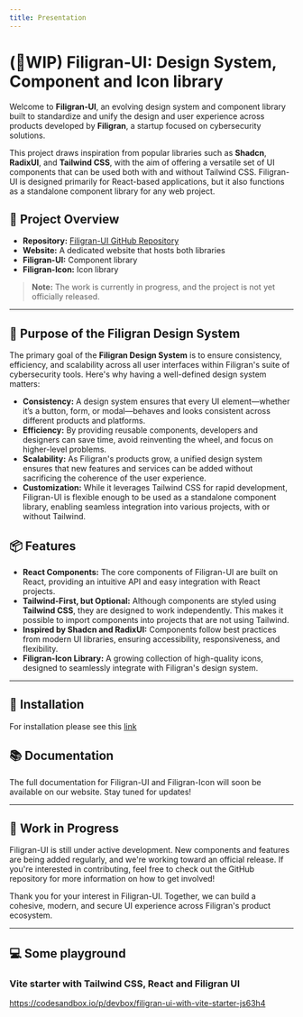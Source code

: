 ```yaml
---
title: Presentation
---
```

# (🚧WIP) Filigran-UI: Design System, Component and Icon library

Welcome to **Filigran-UI**, an evolving design system and component library built to standardize and unify the design and user experience across products developed by **Filigran**, a startup focused on cybersecurity solutions.

This project draws inspiration from popular libraries such as **Shadcn**, **RadixUI**, and **Tailwind CSS**, with the aim of offering a versatile set of UI components that can be used both with and without Tailwind CSS. Filigran-UI is designed primarily for React-based applications, but it also functions as a standalone component library for any web project.

## 🚀 Project Overview

- **Repository:** [Filigran-UI GitHub Repository](https://github.com/FiligranHQ/filigran-ui)
- **Website:** A dedicated website that hosts both libraries
- **Filigran-UI:** Component library
- **Filigran-Icon:** Icon library

> **Note:** The work is currently in progress, and the project is not yet officially released.

---

## 🎯 Purpose of the Filigran Design System

The primary goal of the **Filigran Design System** is to ensure consistency, efficiency, and scalability across all user interfaces within Filigran's suite of cybersecurity tools. Here's why having a well-defined design system matters:

- **Consistency:** A design system ensures that every UI element—whether it’s a button, form, or modal—behaves and looks consistent across different products and platforms.
- **Efficiency:** By providing reusable components, developers and designers can save time, avoid reinventing the wheel, and focus on higher-level problems.
- **Scalability:** As Filigran's products grow, a unified design system ensures that new features and services can be added without sacrificing the coherence of the user experience.
- **Customization:** While it leverages Tailwind CSS for rapid development, Filigran-UI is flexible enough to be used as a standalone component library, enabling seamless integration into various projects, with or without Tailwind.

## 📦 Features

- **React Components:** The core components of Filigran-UI are built on React, providing an intuitive API and easy integration with React projects.
- **Tailwind-First, but Optional:** Although components are styled using **Tailwind CSS**, they are designed to work independently. This makes it possible to import components into projects that are not using Tailwind.
- **Inspired by Shadcn and RadixUI:** Components follow best practices from modern UI libraries, ensuring accessibility, responsiveness, and flexibility.
- **Filigran-Icon Library:** A growing collection of high-quality icons, designed to seamlessly integrate with Filigran's design system.

---

## 🔧 Installation

For installation please see this [link](./components/0-installation)

## 📚 Documentation

The full documentation for Filigran-UI and Filigran-Icon will soon be available on our website. Stay tuned for updates!

---

## 🚧 Work in Progress

Filigran-UI is still under active development. New components and features are being added regularly, and we're working toward an official release. If you're interested in contributing, feel free to check out the GitHub repository for more information on how to get involved!

Thank you for your interest in Filigran-UI. Together, we can build a cohesive, modern, and secure UI experience across Filigran's product ecosystem.

---

## 💻 Some playground
### Vite starter with Tailwind CSS, React and Filigran UI
https://codesandbox.io/p/devbox/filigran-ui-with-vite-starter-js63h4

